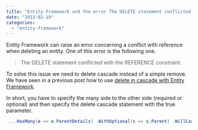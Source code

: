 ```yaml
---
title: "Entity Framework and the error The DELETE statement conflicted with the REFERENCE constraint."
date: "2013-02-19"
categories: 
  - "entity-framework"
---
```


Entity Framework can raise an error concerning a conflict with reference when deleting an entity. One of this error is the following one.

> The DELETE statement conflicted with the REFERENCE constraint.

To solve this issue we need to delete cascade instead of a simple remove. We have seen in a previous post how to use [delete in cascade with Entity Framework](./entity-framework-4-3-delete-cascade-with-code-first-poco).

In short, you have to specify the many side to the other side (required or optional) and then specify the delete cascade statement with the true parameter.


```csharp
 ...HasMany(e => e.ParentDetails) .WithOptional(s => s.Parent) .WillCascadeOnDelete(true); 
```

